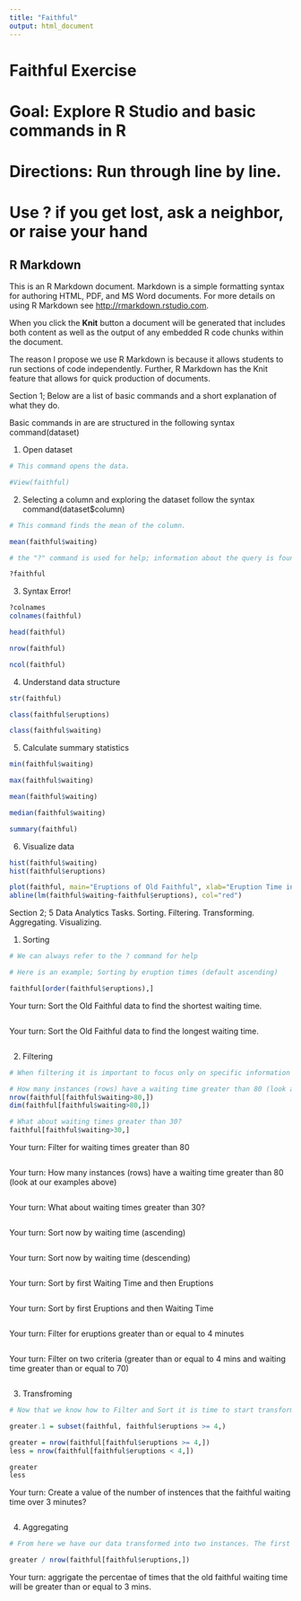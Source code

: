 ```yaml
---
title: "Faithful"
output: html_document
---
```


# Faithful Exercise
# Goal: Explore R Studio and basic commands in R
# Directions: Run through line by line. 
# Use ? if you get lost, ask a neighbor, or raise your hand

## R Markdown

This is an R Markdown document. Markdown is a simple formatting syntax for authoring HTML, PDF, and MS Word documents. For more details on using R Markdown see <http://rmarkdown.rstudio.com>.

When you click the **Knit** button a document will be generated that includes both content as well as the output of any embedded R code chunks within the document.

The reason I propose we use R Markdown is because it allows students to run sections of code independently. Further, R Markdown has the Knit feature that allows for quick production of documents. 

Section 1; Below are a list of basic commands and a short explanation of what they do.

Basic commands in are are structured in the following syntax
command(dataset)

1) Open dataset
```r
# This command opens the data.

#View(faithful)
```

2) Selecting a column and exploring the dataset follow the syntax
command(dataset$column)
```r
# This command finds the mean of the column.

mean(faithful$waiting)
```

```r
# the "?" command is used for help; information about the query is found under the "Help" tab in the viewing window.

?faithful
```


3) Syntax Error!
```r

?colnames
colnames(faithful)
```

```r

head(faithful)
```

```r

nrow(faithful)
```

```r

ncol(faithful)
```

4) Understand data structure
```r

str(faithful)
```

```r

class(faithful$eruptions)
```

```r

class(faithful$waiting)
```

5) Calculate summary statistics
```r

min(faithful$waiting)
```

```r

max(faithful$waiting)
```

```r

mean(faithful$waiting)
```

```r

median(faithful$waiting)
```

```r

summary(faithful)
```


6) Visualize data
```r

hist(faithful$waiting)
hist(faithful$eruptions)

plot(faithful, main="Eruptions of Old Faithful", xlab="Eruption Time in Minutes", ylab="Waiting Time to Next Eruption in Min")
abline(lm(faithful$waiting~faithful$eruptions), col="red")

```


Section 2; 5 Data Analytics Tasks. Sorting. Filtering. Transforming. Aggregating. Visualizing. 


1) Sorting

```r
# We can always refer to the ? command for help

# Here is an example; Sorting by eruption times (default ascending)

faithful[order(faithful$eruptions),]

```

Your turn: Sort the Old Faithful data to find the shortest waiting time.

```r

```

Your turn: Sort the Old Faithful data to find the longest waiting time.

```r

```

2) Filtering

```r

# When filtering it is important to focus only on specific information from a large dataset or table. Filtering doesn't remove or modify data; it just changes which records appear on your screen

# How many instances (rows) have a waiting time greater than 80 (look at our examples above)
nrow(faithful[faithful$waiting>80,]) 
dim(faithful[faithful$waiting>80,])

# What about waiting times greater than 30?
faithful[faithful$waiting>30,]

```

Your turn: Filter for waiting times greater than 80

```r

```

Your turn: How many instances (rows) have a waiting time greater than 80 (look at our examples above)

```r

```

Your turn: What about waiting times greater than 30?

```r

```

Your turn: Sort now by waiting time (ascending)

```r

```

Your turn: Sort now by waiting time (descending)

```r

```

Your turn: Sort by first Waiting Time and then Eruptions

```r

```

Your turn: Sort by first Eruptions and then Waiting Time

```r

```

Your turn: Filter for eruptions greater than or equal to 4 minutes

```r

```

Your turn: Filter on two criteria (greater than or equal to 4 mins and waiting time greater than or equal to 70)

```r

```

3) Transfroming

```r

# Now that we know how to Filter and Sort it is time to start transforming the raw data. For this we would like to separate the times that are greater than or equal to 4 mins and those that are less than 4 min.

greater.1 = subset(faithful, faithful$eruptions >= 4,)

greater = nrow(faithful[faithful$eruptions >= 4,])
less = nrow(faithful[faithful$eruptions < 4,])

greater
less

```
Your turn: Create a value of the number of instences that the faithful waiting time over 3 minutes?

```r


```

4) Aggregating

```r

# From here we have our data transformed into two instances. The first being the times that old faithful erupted greater than or equal to 4 mins and second are those that are less than 4 min. We can use this information to aggrigate the percentage of times that old faithful will erupt greater than or equal to 4 mins.

greater / nrow(faithful[faithful$eruptions,])

```

Your turn: aggrigate the percentae of times that the old faithful waiting time will be greater than or equal to 3 mins. 

```r

```
